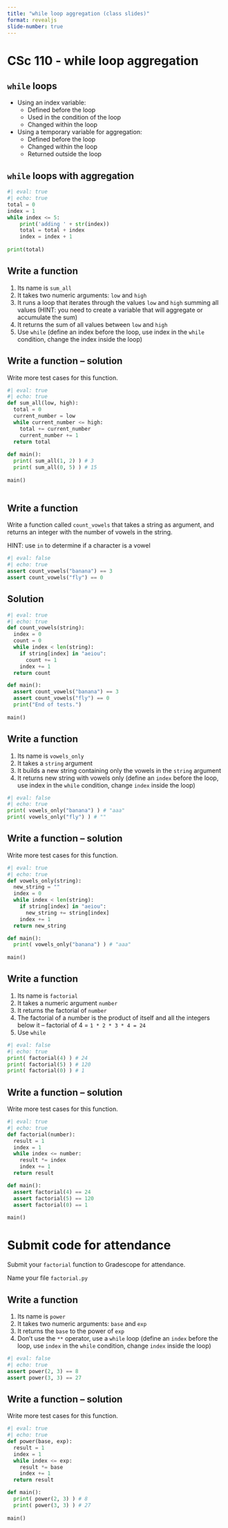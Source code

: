 ```yaml
---
title: "while loop aggregation (class slides)"
format: revealjs
slide-number: true
---
```


# CSc 110 - while loop aggregation

## `while` loops

-   Using an index variable:
    -   Defined before the loop
    -   Used in the condition of the loop
    -   Changed within the loop
-   Using a temporary variable for aggregation:
    -   Defined before the loop
    -   Changed within the loop
    -   Returned outside the loop

## `while` loops with aggregation

```python
#| eval: true
#| echo: true
total = 0
index = 1
while index <= 5:
    print('adding ' + str(index))
    total = total + index
    index = index + 1
    
print(total)
```

## Write a function

1.  Its name is `sum_all`
2.  It takes two numeric arguments: `low` and `high`
3.  It runs a loop that iterates through the values `low` and `high` summing all values (HINT: you need to create a variable that will aggregate or accumulate the sum)
4.  It returns the sum of all values between `low` and `high`
5.  Use `while` (define an index before the loop, use index in the `while` condition, change the index inside the loop)

## Write a function -- solution

Write more test cases for this function.

```python
#| eval: true
#| echo: true
def sum_all(low, high):
  total = 0
  current_number = low
  while current_number <= high:
    total += current_number
    current_number += 1
  return total
    
def main():
  print( sum_all(1, 2) ) # 3
  print( sum_all(0, 5) ) # 15
  
main()
  
```

## Write a function

Write a function called `count_vowels` that takes a string as argument, and returns
an integer with the number of vowels in the string.

HINT: use `in` to determine if a character is a vowel

```python
#| eval: false
#| echo: true
assert count_vowels("banana") == 3
assert count_vowels("fly") == 0
```

## Solution

```python
#| eval: true
#| echo: true
def count_vowels(string):
  index = 0
  count = 0
  while index < len(string):
    if string[index] in "aeiou":
      count += 1
    index += 1
  return count

def main():
  assert count_vowels("banana") == 3
  assert count_vowels("fly") == 0
  print("End of tests.")
  
main()

```


## Write a function

1.  Its name is `vowels_only`
2.  It takes a `string` argument
3.  It builds a new string containing only the vowels in the `string` argument
4.  It returns new string with vowels only (define an `index` before the loop, use index in the `while` condition, change `index` inside the loop)

```python
#| eval: false
#| echo: true
print( vowels_only("banana") ) # "aaa"
print( vowels_only("fly") ) # ""
```


## Write a function -- solution

Write more test cases for this function.

```python
#| eval: true
#| echo: true
def vowels_only(string):
  new_string = ""
  index = 0
  while index < len(string):
    if string[index] in "aeiou":
      new_string += string[index]
    index += 1
  return new_string

def main():
  print( vowels_only("banana") ) # "aaa"
  
main()
```

## Write a function

1.  Its name is `factorial`
2.  It takes a numeric argument `number`
3.  It returns the factorial of `number`
4.  The factorial of a number is the product of itself and all the integers below it -- factorial of 4 = `1 * 2 * 3 * 4 = 24`
5.  Use `while`


```python
#| eval: false
#| echo: true
print( factorial(4) ) # 24
print( factorial(5) ) # 120
print( factorial(0) ) # 1
```


## Write a function -- solution

Write more test cases for this function.

```python
#| eval: true
#| echo: true
def factorial(number):
  result = 1
  index = 1
  while index <= number:
    result *= index
    index += 1
  return result

def main():
  assert factorial(4) == 24
  assert factorial(5) == 120
  assert factorial(0) == 1
  
main()
```

# Submit code for attendance

Submit your `factorial` function to Gradescope for attendance.

Name your file `factorial.py`

## Write a function

1.  Its name is `power`
2.  It takes two numeric arguments: `base` and `exp`
3.  It returns the `base` to the power of `exp`
4.  Don't use the `**` operator, use a `while` loop (define an `index` before the loop, use `index` in the `while` condition, change `index` inside the loop)

```python
#| eval: false
#| echo: true
assert power(2, 3) == 8
assert power(3, 3) == 27
```


## Write a function -- solution

Write more test cases for this function.

```python
#| eval: true
#| echo: true
def power(base, exp):
  result = 1
  index = 1
  while index <= exp:
    result *= base
    index += 1
  return result

def main():
  print( power(2, 3) ) # 8
  print( power(3, 3) ) # 27
  
main()
```
